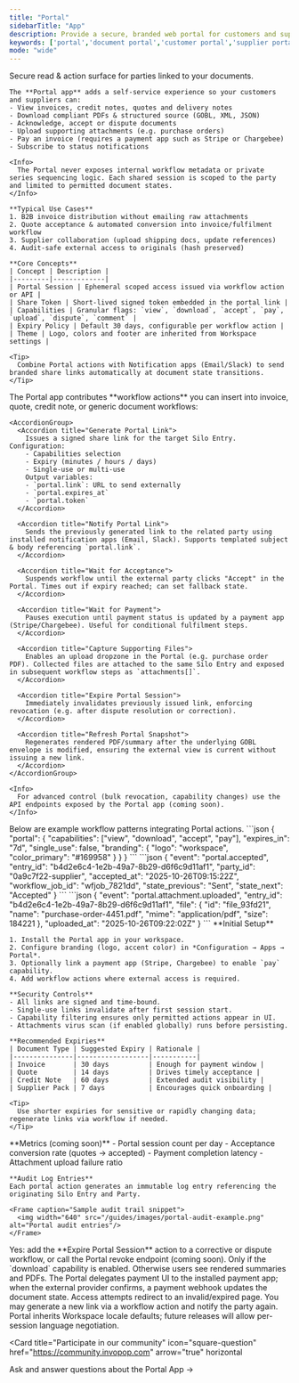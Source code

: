 ```yaml
---
title: "Portal"
sidebarTitle: "App"
description: Provide a secure, branded web portal for customers and suppliers to access invoices, quotes, credit notes, supporting documents and perform self‑service actions.
keywords: ['portal','document portal','customer portal','supplier portal','self-service']
mode: "wide"
---
```


<Tabs>
  <Tab title="Description">
    <Card title="Portal App" icon="browser" cta="Install in Console" href="https://console.invopop.com">
      Secure read & action surface for parties linked to your documents.
    </Card>

    The **Portal app** adds a self-service experience so your customers and suppliers can:
    - View invoices, credit notes, quotes and delivery notes
    - Download compliant PDFs & structured source (GOBL, XML, JSON)
    - Acknowledge, accept or dispute documents
    - Upload supporting attachments (e.g. purchase orders)
    - Pay an invoice (requires a payment app such as Stripe or Chargebee)
    - Subscribe to status notifications

    <Info>
      The Portal never exposes internal workflow metadata or private series sequencing logic. Each shared session is scoped to the party and limited to permitted document states.
    </Info>

    **Typical Use Cases**
    1. B2B invoice distribution without emailing raw attachments
    2. Quote acceptance & automated conversion into invoice/fulfilment workflow
    3. Supplier collaboration (upload shipping docs, update references)
    4. Audit-safe external access to originals (hash preserved)

    **Core Concepts**
    | Concept | Description |
    |---------|-------------|
    | Portal Session | Ephemeral scoped access issued via workflow action or API |
    | Share Token | Short-lived signed token embedded in the portal link |
    | Capabilities | Granular flags: `view`, `download`, `accept`, `pay`, `upload`, `dispute`, `comment` |
    | Expiry Policy | Default 30 days, configurable per workflow action |
    | Theme | Logo, colors and footer are inherited from Workspace settings |

    <Tip>
      Combine Portal actions with Notification apps (Email/Slack) to send branded share links automatically at document state transitions.
    </Tip>
  </Tab>

  <Tab title="Actions">
    The Portal app contributes **workflow actions** you can insert into invoice, quote, credit note, or generic document workflows:

    <AccordionGroup>
      <Accordion title="Generate Portal Link">
        Issues a signed share link for the target Silo Entry. Configuration:
        - Capabilities selection
        - Expiry (minutes / hours / days)
        - Single-use or multi-use
        Output variables:
        - `portal.link`: URL to send externally
        - `portal.expires_at`
        - `portal.token`
      </Accordion>

      <Accordion title="Notify Portal Link">
        Sends the previously generated link to the related party using installed notification apps (Email, Slack). Supports templated subject & body referencing `portal.link`.
      </Accordion>

      <Accordion title="Wait for Acceptance">
        Suspends workflow until the external party clicks "Accept" in the Portal. Times out if expiry reached; can set fallback state.
      </Accordion>

      <Accordion title="Wait for Payment">
        Pauses execution until payment status is updated by a payment app (Stripe/Chargebee). Useful for conditional fulfilment steps.
      </Accordion>

      <Accordion title="Capture Supporting Files">
        Enables an upload dropzone in the Portal (e.g. purchase order PDF). Collected files are attached to the same Silo Entry and exposed in subsequent workflow steps as `attachments[]`.
      </Accordion>

      <Accordion title="Expire Portal Session">
        Immediately invalidates previously issued link, enforcing revocation (e.g. after dispute resolution or correction).
      </Accordion>

      <Accordion title="Refresh Portal Snapshot">
        Regenerates rendered PDF/summary after the underlying GOBL envelope is modified, ensuring the external view is current without issuing a new link.
      </Accordion>
    </AccordionGroup>

    <Info>
      For advanced control (bulk revocation, capability changes) use the API endpoints exposed by the Portal app (coming soon).
    </Info>
  </Tab>

  <Tab title="Workflows">
    Below are example workflow patterns integrating Portal actions.

 
  </Tab>

  <Tab title="Example Documents">
    <AccordionGroup>
      <Accordion title="Portal Capability Matrix (JSON)">
        ```json
        {
          "portal": {
            "capabilities": ["view", "download", "accept", "pay"],
            "expires_in": "7d",
            "single_use": false,
            "branding": {
              "logo": "workspace",
              "color_primary": "#169958"
            }
          }
        }
        ```
      </Accordion>
      <Accordion title="Portal Acceptance Event (Webhook Payload)">
        ```json
        {
          "event": "portal.accepted",
          "entry_id": "b4d2e6c4-1e2b-49a7-8b29-d6f6c9d11af1",
          "party_id": "0a9c7f22-supplier",
          "accepted_at": "2025-10-26T09:15:22Z",
          "workflow_job_id": "wfjob_7821dd",
          "state_previous": "Sent",
          "state_next": "Accepted"
        }
        ```
      </Accordion>
      <Accordion title="Portal Upload Event (Webhook Payload)">
        ```json
        {
          "event": "portal.attachment.uploaded",
          "entry_id": "b4d2e6c4-1e2b-49a7-8b29-d6f6c9d11af1",
          "file": {
            "id": "file_93fd21",
            "name": "purchase-order-4451.pdf",
            "mime": "application/pdf",
            "size": 184221
          },
          "uploaded_at": "2025-10-26T09:22:02Z"
        }
        ```
      </Accordion>
    </AccordionGroup>
  </Tab>

  <Tab title="Configuration">
    **Initial Setup**

    1. Install the Portal app in your workspace.
    2. Configure branding (logo, accent color) in *Configuration → Apps → Portal*.
    3. Optionally link a payment app (Stripe, Chargebee) to enable `pay` capability.
    4. Add workflow actions where external access is required.

    **Security Controls**
    - All links are signed and time-bound.
    - Single-use links invalidate after first session start.
    - Capability filtering ensures only permitted actions appear in UI.
    - Attachments virus scan (if enabled globally) runs before persisting.

    **Recommended Expiries**
    | Document Type | Suggested Expiry | Rationale |
    |---------------|------------------|-----------|
    | Invoice       | 30 days          | Enough for payment window |
    | Quote         | 14 days          | Drives timely acceptance |
    | Credit Note   | 60 days          | Extended audit visibility |
    | Supplier Pack | 7 days           | Encourages quick onboarding |

    <Tip>
      Use shorter expiries for sensitive or rapidly changing data; regenerate links via workflow if needed.
    </Tip>
  </Tab>

  <Tab title="Monitoring">
    **Metrics (coming soon)**
    - Portal session count per day
    - Acceptance conversion rate (quotes → accepted)
    - Payment completion latency
    - Attachment upload failure ratio

    **Audit Log Entries**
    Each portal action generates an immutable log entry referencing the originating Silo Entry and Party.

    <Frame caption="Sample audit trail snippet">
      <img width="640" src="/guides/images/portal-audit-example.png" alt="Portal audit entries"/>
    </Frame>
  </Tab>

  <Tab title="FAQ">
    <AccordionGroup>
      <Accordion title="Can I revoke a Portal link early?">
        Yes: add the **Expire Portal Session** action to a corrective or dispute workflow, or call the Portal revoke endpoint (coming soon).
      </Accordion>
      <Accordion title="Does the Portal expose raw GOBL data?">
        Only if the `download` capability is enabled. Otherwise users see rendered summaries and PDFs.
      </Accordion>
      <Accordion title="How are payments handled?">
        The Portal delegates payment UI to the installed payment app; when the external provider confirms, a payment webhook updates the document state.
      </Accordion>
      <Accordion title="What happens after expiry?">
        Access attempts redirect to an invalid/expired page. You may generate a new link via a workflow action and notify the party again.
      </Accordion>
      <Accordion title="Is multi-language supported?">
        Portal inherits Workspace locale defaults; future releases will allow per-session language negotiation.
      </Accordion>
    </AccordionGroup>
  </Tab>
</Tabs>

<Card
  title="Participate in our community"
  icon="square-question"
  href="https://community.invopop.com"
  arrow="true"
  horizontal
>
  Ask and answer questions about the Portal App →
</Card>
